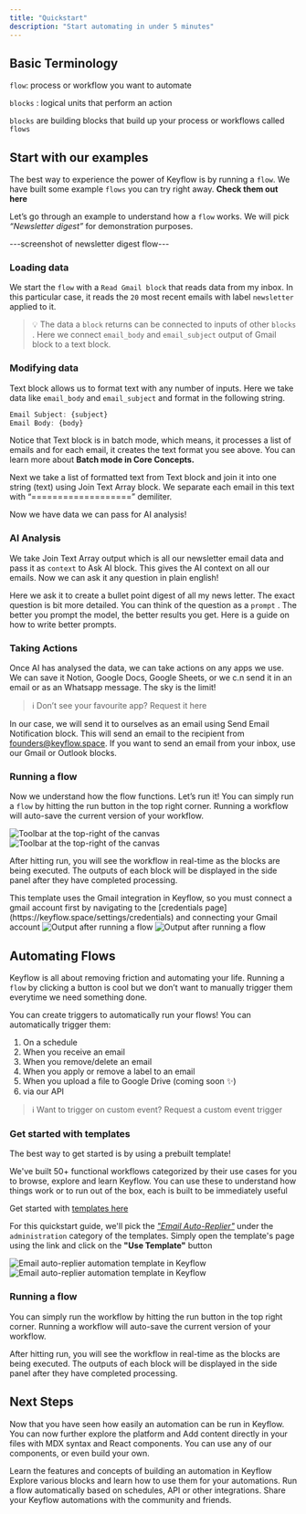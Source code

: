 ```yaml
---
title: "Quickstart"
description: "Start automating in under 5 minutes"
---
```


## Basic Terminology

`flow`: process or workflow you want to automate

`blocks` : logical units that perform an action

`blocks` are building blocks that build up your process or workflows called `flows`

## Start with our examples

The best way to experience the power of Keyflow is by running a `flow`. We have built some example `flows` you can try right away. **Check them out here**

Let’s go through an example to understand how a `flow` works. We will pick _“Newsletter digest”_ for demonstration purposes.

---screenshot of newsletter digest flow---

### Loading data

We start the `flow` with a `Read Gmail block` that reads data from my inbox. In this particular case, it reads the `20` most recent emails with label `newsletter` applied to it.

> 💡 The data a `block` returns can be connected to inputs of other `blocks` . Here we connect `email_body` and `email_subject` output of Gmail block to a text block.

### Modifying data

Text block allows us to format text with any number of inputs. Here we take data like `email_body` and `email_subject` and format in the following string.

```jsx
Email Subject: {subject}
Email Body: {body}
```

Notice that Text block is in batch mode, which means, it processes a list of emails and for each email, it creates the text format you see above. You can learn more about **Batch mode in Core Concepts.**

Next we take a list of formatted text from Text block and join it into one string (text) using Join Text Array block. We separate each email in this text with “===================” demiliter.

Now we have data we can pass for AI analysis!

### AI Analysis

We take Join Text Array output which is all our newsletter email data and pass it as `context` to Ask AI block. This gives the AI context on all our emails. Now we can ask it any question in plain english!

Here we ask it to create a bullet point digest of all my news letter. The exact question is bit more detailed. You can think of the question as a `prompt` . The better you prompt the model, the better results you get. Here is a guide on how to write better prompts.

### Taking Actions

Once AI has analysed the data, we can take actions on any apps we use. We can save it Notion, Google Docs, Google Sheets, or we c.n send it in an email or as an Whatsapp message. The sky is the limit!

> ℹ Don’t see your favourite app? Request it here

In our case, we will send it to ourselves as an email using Send Email Notification block. This will send an email to the recipient from founders@keyflow.space. If you want to send an email from your inbox, use our Gmail or Outlook blocks.

### Running a flow

Now we understand how the flow functions. Let’s run it! You can simply run a `flow` by hitting the run button in the top right corner. Running a workflow will auto-save the current version of your workflow.

<Frame>
  <img
    className="block dark:hidden"
    src="/images/quickstart/toolbar-light.png"
    alt="Toolbar at the top-right of the canvas"
  />
  <img
    className="hidden dark:block"
    src="/images/quickstart/toolbar-dark.png"
    alt="Toolbar at the top-right of the canvas"
  />
</Frame>

After hitting run, you will see the workflow in real-time as the blocks are being executed. The outputs of each block will be displayed in the side panel after they have completed processing.

<Note>
  This template uses the Gmail integration in Keyflow, so you must connect a
  gmail account first by navigating to the [credentials
  page](https://keyflow.space/settings/credentials) and connecting your Gmail
  account
</Note>

<Frame>
  <img
    className="block dark:hidden"
    src="/images/quickstart/flow-run-output-light.png"
    alt="Output after running a flow"
  />
  <img
    className="hidden dark:block"
    src="/images/quickstart/flow-run-output-dark.png"
    alt="Output after running a flow"
  />
</Frame>

## Automating Flows

Keyflow is all about removing friction and automating your life. Running a `flow` by clicking a button is cool but we don’t want to manually trigger them everytime we need something done.

You can create triggers to automatically run your flows! You can automatically trigger them:

1. On a schedule
2. When you receive an email
3. When you remove/delete an email
4. When you apply or remove a label to an email
5. When you upload a file to Google Drive (coming soon ✨)
6. via our API

> ℹ️ Want to trigger on custom event? Request a custom event trigger

### Get started with templates

The best way to get started is by using a prebuilt template!

We've built 50+ functional workflows categorized by their use cases for you to browse, explore and learn Keyflow. You can use these to understand how things work or to run out of the box, each is built to be immediately useful

Get started with [templates here](https://www.keyflow.space/templates)

For this quickstart guide, we'll pick the <i>["Email Auto-Replier"](https://www.keyflow.space/templates/administration/email-auto-replier)</i> under the `administration` category of the templates. Simply open the template's page using the link and click on the <b>"Use Template"</b> button

<Frame>
  <img
    className="block dark:hidden"
    src="/images/quickstart/email-auto-replier-light.png"
    alt="Email auto-replier automation template in Keyflow"
  />
  <img
    className="hidden dark:block"
    src="/images/quickstart/email-auto-replier-dark.png"
    alt="Email auto-replier automation template in Keyflow"
  />
</Frame>

### Running a flow

You can simply run the workflow by hitting the run button in the top right corner. Running a workflow will auto-save the current version of your workflow.

After hitting run, you will see the workflow in real-time as the blocks are being executed. The outputs of each block will be displayed in the side panel after they have completed processing.

## Next Steps

Now that you have seen how easily an automation can be run in Keyflow. You can now further explore the platform and Add content directly in your files with MDX syntax and React components. You can use any of our components, or even build your own.

<CardGroup>

<Card title="Core Concepts" icon="chart-mixed" href="/core-concepts">
  Learn the features and concepts of building an automation in Keyflow
</Card>

<Card title="Blocks" icon="browser" href="/blocks">
  Explore various blocks and learn how to use them for your automations.
</Card>

<Card title="Trigger Automations" icon="square-code" href="/triggers">
  Run a flow automatically based on schedules, API or other integrations.
</Card>

<Card title="Share Automations" icon="paintbrush" href="/share-automations">
  Share your Keyflow automations with the community and friends.
</Card>

</CardGroup>

